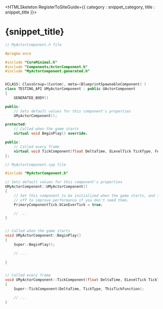 

<HTMLSkeleton RegisterToSiteGuide={{ category : snippet_category, title : snippet_title }}>

<H1>{snippet_title}</H1>

```cpp
// MyActorComponent.h file

#pragma once

#include "CoreMinimal.h"
#include "Components/ActorComponent.h"
#include "MyActorComponent.generated.h"


UCLASS( ClassGroup=(Custom), meta=(BlueprintSpawnableComponent) )
class TESTING_API UMyActorComponent : public UActorComponent
{
	GENERATED_BODY()

public:	
	// Sets default values for this component's properties
	UMyActorComponent();

protected:
	// Called when the game starts
	virtual void BeginPlay() override;

public:	
	// Called every frame
	virtual void TickComponent(float DeltaTime, ELevelTick TickType, FActorComponentTickFunction* ThisTickFunction) override;
};
```

```cpp
// MyActorComponent.cpp file

#include "MyActorComponent.h"

// Sets default values for this component's properties
UMyActorComponent::UMyActorComponent()
{
	// Set this component to be initialized when the game starts, and to be ticked every frame.  You can turn these features
	// off to improve performance if you don't need them.
	PrimaryComponentTick.bCanEverTick = true;

	// ...
}


// Called when the game starts
void UMyActorComponent::BeginPlay()
{
	Super::BeginPlay();

	// ...
	
}


// Called every frame
void UMyActorComponent::TickComponent(float DeltaTime, ELevelTick TickType, FActorComponentTickFunction* ThisTickFunction)
{
	Super::TickComponent(DeltaTime, TickType, ThisTickFunction);

	// ...
}


```
</HTMLSkeleton>
